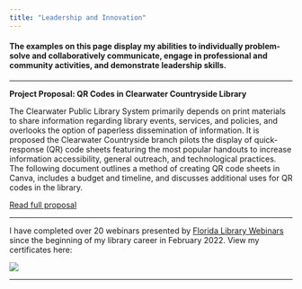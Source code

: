 ```yaml
---
title: "Leadership and Innovation"
---
```


#### **The examples on this page display my abilities to individually problem-solve and collaboratively communicate, engage in professional and community activities, and demonstrate leadership skills.**

------------------------------------------------------------------------

**Project Proposal: QR Codes in Clearwater Countryside Library**

The Clearwater Public Library System primarily depends on print materials to share information regarding library events, services, and policies, and overlooks the option of paperless dissemination of information. It is proposed the Clearwater Countryside branch pilots the display of quick-response (QR) code sheets featuring the most popular handouts to increase information accessibility, general outreach, and technological practices. The following document outlines a method of creating QR code sheets in Canva, includes a budget and timeline, and discusses additional uses for QR codes in the library.

[Read full proposal](img/qr-project-proposal.pdf){target="_blank"}

------------------------------------------------------------------------

I have completed over 20 webinars presented by [Florida Library Webinars](https://floridalibrarywebinars.org/){target="_blank"} since the beginning of my library career in February 2022. View my certificates here:

[![](img/certificate_banner.png)](certificates.qmd)

------------------------------------------------------------------------
